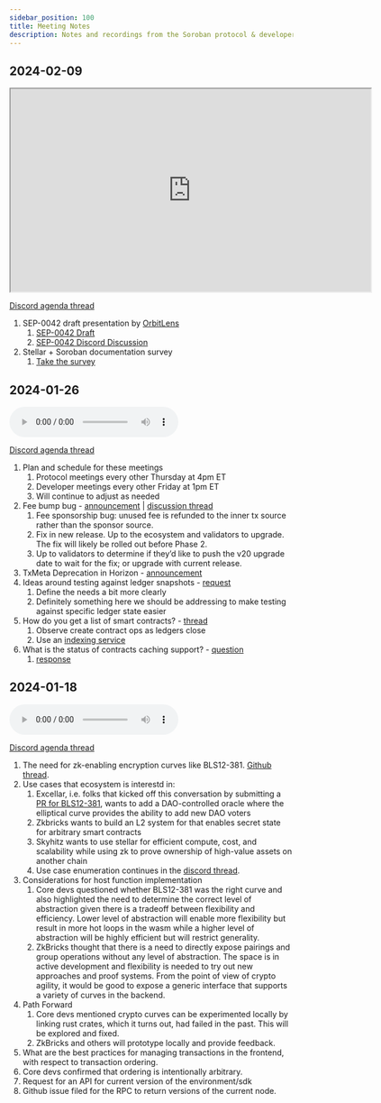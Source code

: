 ```yaml
---
sidebar_position: 100
title: Meeting Notes
description: Notes and recordings from the Soroban protocol & developers meetings
---
```


## 2024-02-09

<iframe
  src="https://drive.google.com/file/d/1Hgp8K_XDeq4yaON3TWeHDtQTAyVR1crY/preview"
  width="640"
  height="360"
  allow="autoplay"
></iframe>

[Discord agenda thread](https://discord.com/channels/897514728459468821/1204462856037470248)

1. SEP-0042 draft presentation by [OrbitLens](https://github.com/orbitlens)
   1. [SEP-0042 Draft](https://github.com/orbitlens/stellar-protocol/blob/sep-0042-token-lists/ecosystem/sep-0042.md)
   2. [SEP-0042 Discord Discussion](https://discord.com/channels/897514728459468821/1162558946867953704)
2. Stellar + Soroban documentation survey
   1. [Take the survey](https://discord.com/channels/897514728459468821/1204462856037470248/1205196745877757962)

## 2024-01-26

<audio controls>
  <source
    src="https://pub-b2eaaee2bbe74d70820bacb7298958f5.r2.dev/Soroban-Dev-Call-01-26-24.mp3"
    type="audio/mpeg"
  ></source>
  Your browser does not support the audio element.
</audio>

[Discord agenda thread](https://discord.com/channels/897514728459468821/1199121845656486009)

1. Plan and schedule for these meetings
   1. Protocol meetings every other Thursday at 4pm ET
   2. Developer meetings every other Friday at 1pm ET
   3. Will continue to adjust as needed
2. Fee bump bug - [announcement](https://stellar.org/blog/developers/fee-bump-bug-disclosure) | [discussion thread](https://discord.com/channels/897514728459468821/1200432249594707998/1200432306314281000)
   1. Fee sponsorship bug: unused fee is refunded to the inner tx source rather than the sponsor source.
   2. Fix in new release. Up to the ecosystem and validators to upgrade. The fix will likely be rolled out before Phase 2.
   3. Up to validators to determine if they’d like to push the v20 upgrade date to wait for the fix; or upgrade with current release.
3. TxMeta Deprecation in Horizon - [announcement](https://discord.com/channels/897514728459468821/900374272751591424/1199438109796999298)
4. Ideas around testing against ledger snapshots - [request](https://discord.com/channels/897514728459468821/1199121845656486009/1199158421254049912)
   1. Define the needs a bit more clearly
   2. Definitely something here we should be addressing to make testing against specific ledger state easier
5. How do you get a list of smart contracts? - [thread](https://discord.com/channels/897514728459468821/1199121845656486009/1199739331078803496)
   1. Observe create contract ops as ledgers close
   2. Use an [indexing service](https://soroban.stellar.org/docs/reference/data-providers#data-indexers)
6. What is the status of contracts caching support? - [question](https://discord.com/channels/897514728459468821/1199121845656486009/1200484710447587490)
   1. [response](https://discord.com/channels/897514728459468821/1199121845656486009/1200516877680644276)

## 2024-01-18

<audio controls>
  <source
    src="https://pub-b2eaaee2bbe74d70820bacb7298958f5.r2.dev/0101802024_protocol_developer_call.mp3"
    type="audio/mpeg"
  ></source>
  Your browser does not support the audio element.
</audio>

[Discord agenda thread](https://discord.com/channels/897514728459468821/1196897067445010452)

1. The need for zk-enabling encryption curves like BLS12-381. [Github thread](https://github.com/stellar/rs-soroban-env/issues/779).
1. Use cases that ecosystem is interestd in:
   1. Excellar, i.e. folks that kicked off this conversation by submitting a [PR for BLS12-381](https://github.com/stellar/rs-soroban-env/pull/1310), wants to add a DAO-controlled oracle where the elliptical curve provides the ability to add new DAO voters
   2. Zkbricks wants to build an L2 system for that enables secret state for arbitrary smart contracts
   3. Skyhitz wants to use stellar for efficient compute, cost, and scalability while using zk to prove ownership of high-value assets on another chain
   4. Use case enumeration continues in the [discord thread](https://discord.com/channels/897514728459468821/1197663875512942653).
1. Considerations for host function implementation
   1. Core devs questioned whether BLS12-381 was the right curve and also highlighted the need to determine the correct level of abstraction given there is a tradeoff between flexibility and efficiency. Lower level of abstraction will enable more flexibility but result in more hot loops in the wasm while a higher level of abstraction will be highly efficient but will restrict generality.
   2. ZkBricks thought that there is a need to directly expose pairings and group operations without any level of abstraction. The space is in active development and flexibility is needed to try out new approaches and proof systems. From the point of view of crypto agility, it would be good to expose a generic interface that supports a variety of curves in the backend.
1. Path Forward
   1. Core devs mentioned crypto curves can be experimented locally by linking rust crates, which it turns out, had failed in the past. This will be explored and fixed.
   2. ZkBricks and others will prototype locally and provide feedback.
1. What are the best practices for managing transactions in the frontend, with respect to transaction ordering.
1. Core devs confirmed that ordering is intentionally arbitrary.
1. Request for an API for current version of the environment/sdk
1. Github issue filed for the RPC to return versions of the current node.
